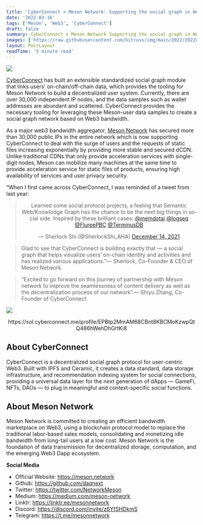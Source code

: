 ```yaml
---
title: 'CyberConnect × Meson Network: Supporting the social graph in Web3'
date: '2022-03-16'
tags: ['Meson', 'Web3', 'CyberConnect']
draft: false
summary: CyberConnect × Meson Network Supporting the social graph in Web3
images: ['https://raw.githubusercontent.com/bitruss/img/main/2022/202205271339388.png']
layout: PostLayout
readTime: '5 minute read'
---
```


![](https://raw.githubusercontent.com/bitruss/img/main/2022/202205271339388.png)

[CyberConnect](https://cyberconnect.me/) has built an extensible standardized social graph module that links users’ on-chain/off-chain data, which provides the tooling for Meson Network to build a decentralized user system. Currently, there are over 30,000 independent IP nodes, and the data samples such as wallet addresses are abundant and scattered. CyberConnect provides the necessary tooling for leveraging these Meson-user data samples to create a social graph network based on Web3 bandwidth.

As a major web3 bandwidth aggregator, [Meson Network](https://meson.network/) has secured more than 30,000 public IPs in the entire network which is now supporting CyberConnect to deal with the surge of users and the requests of static files increasing exponentially by providing more stable and secured dCDN. Unlike traditional CDNs that only provide acceleration services with single-digit nodes, Meson can mobilize many machines at the same time to provide acceleration service for static files of products, ensuring high availability of services and user privacy security.

“When I first came across CyberConnect, I was reminded of a tweet from last year:

<p>
  <center>
    <blockquote class="twitter-tweet">
      <p lang="en" dir="ltr">
        Learned some social protocol projects, a feeling that Semantic Web/Knowlodge Graph has the
        chance to be the next big things in social side. Inspired by these brilliant cases:
        <a href="https://twitter.com/memdotai?ref_src=twsrc%5Etfw">@memdotai</a>
        <a href="https://twitter.com/logseq?ref_src=twsrc%5Etfw">@logseq</a>
        <a href="https://twitter.com/FlureePBC?ref_src=twsrc%5Etfw">@FlureePBC</a>
        <a href="https://twitter.com/TerminusDB?ref_src=twsrc%5Etfw">@TerminusDB</a>
      </p>
      &mdash; Sherlock Shi (@SherlockShi_AHA) <a href="https://twitter.com/SherlockShi_AHA/status/1470675723169918976?ref_src=twsrc%5Etfw">December 14, 2021</a>
    </blockquote>
    <script async src="https://platform.twitter.com/widgets.js" charset="utf-8"></script>
  </center>
</p>

> Glad to see that CyberConnect is building exactly that — a social graph that helps visualize users’ on-chain identity and activities and has realized various applications.”— Sherlock, Co-Founder & CEO of Meson Network.

> “Excited to go forward on this journey of partnership with Meson network to improve the seamlessness of content delivery as well as the decentralization process of our network”.— Shiyu Zhang, Co-Founder of CyberConnect

![](https://raw.githubusercontent.com/bitruss/img/main/2022/202205271341333.png)

<p>
  <center>https://sol.cyberconnect.me/profile/EPBtp2MmAM68CBnt8KBCMoKzwpQtQ486hWehDhGrtKi8</center>
</p>

## About CyberConnect

CyberConnect is a decentralized social graph protocol for user-centric Web3. Built with IPFS and Ceramic, it creates a data standard, data storage infrastructure, and recommendation indexing system for social connections, providing a universal data layer for the next generation of dApps — GameFi, NFTs, DAOs — to plug in meaningful and context-specific social functions.

## About Meson Network

Meson Network is committed to creating an efficient bandwidth marketplace on Web3, using a blockchain protocol model to replace the traditional labor-based sales models, consolidating and monetizing idle bandwidth from long-tail users at a low cost. Meson Network is the foundation of data transmission for decentralized storage, computation, and the emerging Web3 Dapp ecosystem.

**Social Media**

- Official Website: https://meson.network
- Github: https://github.com/daqnext
- Twitter: https://twitter.com/NetworkMeson
- Medium: https://medium.com/meson-network
- Linktr: https://linktr.ee/mesonnetwork
- Discord: https://discord.com/invite/z6YfSHDkmS
- Telegram: https://t.me/mesonnetwork
